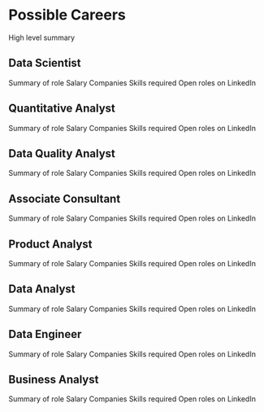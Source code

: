 # Possible Careers

High level summary

## Data Scientist

Summary of role
Salary
Companies
Skills required
Open roles on LinkedIn

## Quantitative Analyst

Summary of role
Salary
Companies
Skills required
Open roles on LinkedIn

## Data Quality Analyst

Summary of role
Salary
Companies
Skills required
Open roles on LinkedIn


## Associate Consultant

Summary of role
Salary
Companies
Skills required
Open roles on LinkedIn


## Product Analyst

Summary of role
Salary
Companies
Skills required
Open roles on LinkedIn

## Data Analyst

Summary of role
Salary
Companies
Skills required
Open roles on LinkedIn

## Data Engineer

Summary of role
Salary
Companies
Skills required
Open roles on LinkedIn

## Business Analyst

Summary of role
Salary
Companies
Skills required
Open roles on LinkedIn


